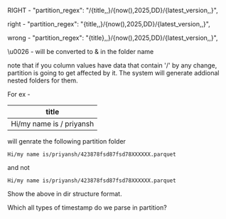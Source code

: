 RIGHT - "partition_regex": "/{title,,}/{now(),2025,DD}/{latest_version,,}",

right - "partition_regex": "{title,,}/{now(),2025,DD}/{latest_version,,}",

wrong - "partition_regex": "{title},,}/{now(),2025,DD}/{latest_version,,}",

\u0026 - will be converted to & in the folder name

note that if you column values have data that contain '/' by any change, partition is going to get affected by it. The system will generate addional nested folders for them.

For ex - 

| title |
| --- | 
| Hi/my name is / priyansh|

will genrate the following partition folder

```
Hi/my name is/priyansh/423878fsd87fsd78XXXXXX.parquet
```

and not 

```
Hi/my name is/priyansh/423878fsd87fsd78XXXXXX.parquet
```

Show the above in dir structure format.

Which all types of timestamp do we parse in partition?
